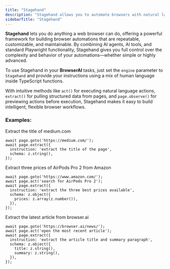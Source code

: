 ```yaml
---
title: "Stagehand"
description: "Stagehand allows you to automate browsers with natural language and code!"
sidebarTitle: "Stagehand"
---
```


**Stagehand** lets you do anything a web browser can do, offering a powerful framework for building browser automations that are repeatable, customizable, and maintainable. By combining AI agents, AI tools, and standard Playwright functionality, Stagehand gives you full control over the complexity and behavior of your automations—whether simple or highly advanced.

To use Stagehand in your **BrowserAI** tasks, just set the `engine` parameter to `Stagehand` and provide your instructions using a mix of human language inside TypeScript functions.

With intuitive methods like `act()` for executing natural language actions, `extract()` for pulling structured data from pages, and `page.observe()` for previewing actions before execution, Stagehand makes it easy to build intelligent, flexible browser workflows.

### Examples:
Extract the title of medium.com
```
await page.goto('https://medium.com/');
await page.extract({
  instruction: 'extract the title of the page',
  schema: z.string(),
});
```
Extract three prices of AirPods Pro 2 from Amazon
```
await page.goto('https://www.amazon.com/');
await page.act('search for AirPods Pro 2');
await page.extract({
  instruction: 'extract the three best prices available',
  schema: z.object({
    prices: z.array(z.number()),
  }),
});
```

Extract the latest article from browser.ai
```
await page.goto('https://browser.ai/news/');
await page.act('open the most recent article');
await page.extract({
  instruction: 'extract the article title and summary paragraph',
  schema: z.object({
    title: z.string(),
    summary: z.string(),
  }),
});
```
